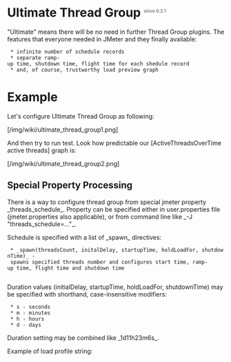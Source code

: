 = Ultimate Thread Group <sup><font color=gray size="1">since 0.2.1</font></sup>=

"Ultimate" means there will be no need in further Thread Group plugins. The features that everyone needed in JMeter and they finally available:
  * infinite number of schedule records
  * separate ramp-up time, shutdown time, flight time for each shedule record
  * and, of course, trustworthy load preview graph

= Example =
Let's configure Ultimate Thread Group as following:

[/img/wiki/ultimate_thread_group1.png]

And then try to run test. Look how predictable our [ActiveThreadsOverTime active threads] graph is:

[/img/wiki/ultimate_thread_group2.png]

== Special Property Processing ==

There is a way to configure thread group from special jmeter property _threads_schedule_.
Property can be specified either in user.properties file (jmeter.properties also applicable), or
from command line like _-J "threads_schedule=..."_. 

Schedule is specified with a list of _spawn_ directives:
  * _spawn(threadsCount, initalDelay, startupTime, holdLoadFor, shutdownTime)_ - spawns specified threads number and configures start time, ramp-up time, flight time and shutdown time
  
Duration values (initialDelay, startupTime, holdLoadFor, shutdownTime) may be specified with shorthand, case-insensitive modifiers:
  * s - seconds
  * m - minutes
  * h - hours
  * d - days

Duration setting may be combined like _1d11h23m6s_.

Example of load profile string: {{{threads_schedule=spawn(15,1s,1s,1s,1s) spawn(40,1s,3s,1s,2s)}}}
